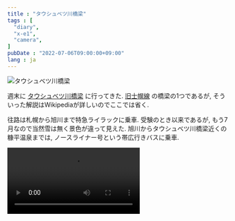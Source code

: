 ```yaml
---
title : "タウシュベツ川橋梁"
tags : [
  "diary",
  "x-e1",
  "camera",
]
pubDate : "2022-07-06T09:00:00+09:00"
lang : ja
---
```



![タウシュベツ川橋梁](./_1.jpg)

週末に [タウシュベツ川橋梁](https://ja.wikipedia.org/wiki/タウシュベツ川橋梁) に行ってきた.
[旧士幌線](https://ja.wikipedia.org/wiki/士幌線)
の橋梁の1つであるが,
そういった解説はWikipediaが詳しいのでここでは省く.

往路は札幌から旭川まで特急ライラックに乗車.
受験のとき以来であるが,
もう7月なので当然雪は無く景色が違って見えた.
旭川からタウシュベツ川橋梁近くの糠平温泉までは,
ノースライナー号という帯広行きバスに乗車.

<Video src={video1} loop />

途中, 層雲峡や三国峠など,
鉄道では行けない名所も通る.
今回は日帰りだったのでゆっくり回ることはできなかったので,
いつか時間と資金に余裕があるときに下車してみたい.

糠平温泉に着いたら急いで昼食を済ませて,
[ひがし大雪自然ガイドセンター](http://www.guidecentre.jp/pg273.html)
というNPO法人が実施しているツアーに参加.
タウシュベツ川橋梁自体はダム湖畔にあるので,
近くの国道から国有林に入り,
しばらく徒歩で廃線跡を辿ることになる.

![林](./_2.jpg)

林を抜けると,
湖畔の開けた場所にタウシュベツ川橋梁がある.
勘違いしていたのは,
この橋梁は士幌線廃止と同時に放棄されたわけではなく,
1955年の糠平ダム建設に伴ったルート変更で放棄されたらしい.
水没したまま冬を越すため凍結による侵食が著しく,
古代遺跡のような風貌になったとガイドさんは話していた.

![タウシュベツ川橋梁](./_3.jpg)

先日購入した Redmi Note 11 Pro 5G でも撮影.
ずっと国産スマホを使っていたので,
スマホのカメラでこれだけ写ることに感動.
画角も広いので,
[И-61Л/Д](/blog/camera/2021/#2月-2次試験北大受験)
と上手く使い分けていきたい.

タウウシュベツ川橋梁をしばらく観光した後は,
幌加駅やその他の橋梁も見学.
廃線跡をしっかり見たのはこれが初めてだったが,
廃線から30余年で駅が森になるほどに変わってしまうものなのか.
山線など廃線予定の路線もこうなってしまうと考えると感慨深い.

復路は路線バスで帯広駅まで行き,
特急とかちで帰札.
札幌から公共機関のみで日帰り観光を敢行したが,
普通は泊まりで行くものらしい.
ガイドさんに驚かれた.

![帯広へ向かうバス](./_4.jpg)
